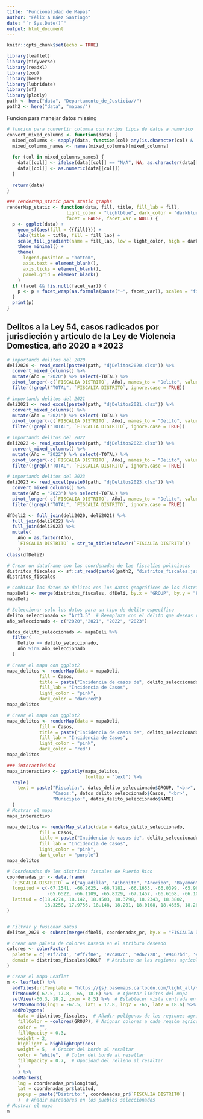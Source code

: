 ```yaml
---
title: "Funcionalidad de Mapas"
author: "Félix A Báez Santiago"
date: "`r Sys.Date()`"
output: html_document
---
```


```r
knitr::opts_chunk$set(echo = TRUE)
```

```r
library(leaflet)
library(tidyverse)
library(readxl)
library(zoo)
library(here)
library(lubridate)
library(sf)
library(plotly)
path <- here("data", "Departamento_de_Justicia//")
path2 <- here("data", "mapas/")
```

Funcion para manejar datos missing
```r
# funcion para convertir columna con varios tipos de datos a numerico
convert_mixed_columns <- function(data) {
  mixed_columns <- sapply(data, function(col) any(is.character(col) & !is.na(as.numeric(col))))
  mixed_columns_names <- names(mixed_columns)[mixed_columns]
  
  for (col in mixed_columns_names) {
    data[[col]] <- ifelse(data[[col]] == "N/A", NA, as.character(data[[col]]))
    data[[col]] <- as.numeric(data[[col]])
  }
  
  return(data)
}

### renderMap_static para static graphs
renderMap_static <- function(data, fill, title, fill_lab = fill, 
                      light_color = "lightblue", dark_color = "darkblue",
                      facet = FALSE, facet_var = NULL) {
  p <- ggplot(data) +
    geom_sf(aes(fill = {{fill}})) +
    labs(title = title, fill = fill_lab) +
    scale_fill_gradient(name = fill_lab, low = light_color, high = dark_color) +
    theme_minimal() +
    theme(
      legend.position = "bottom",
      axis.text = element_blank(),
      axis.ticks = element_blank(),
      panel.grid = element_blank()
    )
  if (facet && !is.null(facet_var)) {
    p <- p + facet_wrap(as.formula(paste("~", facet_var)), scales = "fixed", drop = FALSE)
  }
  print(p)
}
```

## Delitos a la Ley 54, casos radicados por jurisdicción y articulo de la Ley de Violencia Domestica, año 2020 a *2023
```r
# importando delitos del 2020
deli2020 <- read_excel(paste0(path, "djDelitos2020.xlsx")) %>% 
  convert_mixed_columns() %>%
  mutate(Año = "2020") %>% select(-TOTAL) %>%
  pivot_longer(-c(`FISCALIA DISTRITO`, Año), names_to = "Delito", values_to = "Casos") %>%
  filter(!grepl("TOTAL", `FISCALIA DISTRITO`, ignore.case = TRUE))

# importando delitos del 2021
deli2021 <- read_excel(paste0(path, "djDelitos2021.xlsx")) %>%
  convert_mixed_columns() %>%
  mutate(Año = "2021") %>% select(-TOTAL) %>% 
  pivot_longer(-c(`FISCALIA DISTRITO`, Año), names_to = "Delito", values_to = "Casos") %>%
  filter(!grepl("TOTAL", `FISCALIA DISTRITO`, ignore.case = TRUE))

# importando delitos del 2022
deli2022 <- read_excel(paste0(path, "djDelitos2022.xlsx")) %>%
  convert_mixed_columns() %>%
  mutate(Año = "2022") %>% select(-TOTAL) %>%
  pivot_longer(-c(`FISCALIA DISTRITO`, Año), names_to = "Delito", values_to = "Casos") %>%
  filter(!grepl("TOTAL", `FISCALIA DISTRITO`, ignore.case = TRUE))

# importando delitos del 2023
deli2023 <- read_excel(paste0(path, "djDelitos2023.xlsx")) %>%
  convert_mixed_columns() %>%
  mutate(Año = "2023") %>% select(-TOTAL) %>%
  pivot_longer(-c(`FISCALIA DISTRITO`, Año), names_to = "Delito", values_to = "Casos") %>%
  filter(!grepl("TOTAL", `FISCALIA DISTRITO`, ignore.case = TRUE))

dfDeli2 <- full_join(deli2020, deli2021) %>% 
  full_join(deli2022) %>%
  full_join(deli2023) %>%
  mutate(
    Año = as.factor(Año),
    `FISCALIA DISTRITO` = str_to_title(tolower(`FISCALIA DISTRITO`))
    )
class(dfDeli2)
```

```r
# Crear un dataframe con las coordenadas de las fiscalías policiacas
distritos_fiscales <- sf::st_read(paste0(path2, "distritos_fiscales.json"))
distritos_fiscales
```

```r
# Combinar los datos de delitos con los datos geográficos de los distritos fiscales
mapaDeli <- merge(distritos_fiscales, dfDeli, by.x = "GROUP", by.y = "FISCALIA DISTRITO")
mapaDeli
```

```r
# Seleccionar solo los datos para un tipo de delito específico
delito_seleccionado <- "Art3.5"  # Reemplaza con el delito que deseas visualizar
año_seleccionado <- c("2020","2021", "2022", "2023")

datos_delito_seleccionado <- mapaDeli %>%
  filter(
    Delito == delito_seleccionado,
    Año %in% año_seleccionado
  )

# Crear el mapa con ggplot2
mapa_delitos <- renderMap(data = mapaDeli,
            fill = Casos,
            title = paste("Incidencia de casos de", delito_seleccionado, "en el año", año_seleccionado),
            fill_lab = "Incidencia de Casos",
            light_color = "pink",
            dark_color = "darkred")
mapa_delitos

# Crear el mapa con ggplot2
mapa_delitos <- renderMap(data = mapaDeli,
            fill = Casos,
            title = paste("Incidencia de casos de", delito_seleccionado),
            fill_lab = "Incidencia de Casos",
            light_color = "pink",
            dark_color = "red")
mapa_delitos

### interactividad
mapa_interactivo <- ggplotly(mapa_delitos, 
                             tooltip = "text") %>%
  style(
    text = paste("Fiscalía:", datos_delito_seleccionado$GROUP, "<br>",
                 "Casos:", datos_delito_seleccionado$Casos, "<br>",
                 "Municipio:", datos_delito_seleccionado$NAME)
  )
# Mostrar el mapa
mapa_interactivo
```


```r
mapa_delitos <- renderMap_static(data = datos_delito_seleccionado, 
            fill = Casos, 
            title = paste("Incidencia de casos de", delito_seleccionado, "en el año", año_seleccionado),
            fill_lab = "Incidencia de Casos", 
            light_color = "pink",
            dark_color = "purple")
mapa_delitos
```

```r
# Coordenadas de los distritos fiscales de Puerto Rico
coordenadas_pr <- data.frame(
  `FISCALIA DISTRITO` = c("Aguadilla", "Aibonito", "Arecibo", "Bayamón", "Caguas", "Carolina", "Fajardo", "Guayama", "Humacao", "Mayagüez", "Ponce", "San Juan", "Utuado", "Vega Baja"),
  longitud = c(-67.1541, -66.2625, -66.7181, -66.1653, -66.0399, -65.9665,
               -65.6522, -66.1109, -65.8329, -67.1457, -66.6168, -66.1057, -66.688, -66.4337),
  latitud = c(18.4274, 18.142, 18.4503, 18.3798, 18.2343, 18.3802,
              18.3258, 17.9756, 18.148, 18.201, 18.0108, 18.4655, 18.2635, 18.4461)
)


# Filtrar y fusionar datos
delitos_2020 <- subset(merge(dfDeli, coordenadas_pr, by.x = "FISCALIA DISTRITO", by.y = "FISCALIA.DISTRITO"), Año == 2020 & Delito == "Art2.8")

# Crear una paleta de colores basada en el atributo deseado
colores <- colorFactor(
  palette = c('#1f77b4', '#ff7f0e', '#2ca02c', '#d62728', '#9467bd', '#8c564b', '#e377c2', '#7f7f7f', '#bcbd22', '#17becf', '#aec7e8', '#ffbb78'),  # Colores disponibles
  domain = distritos_fiscales$GROUP  # Atributo de las regiones agrícolas utilizado para generar la paleta de colores
)

# Crear el mapa Leaflet
m <- leaflet() %>% 
  addTiles(urlTemplate = "https://{s}.basemaps.cartocdn.com/light_all/{z}/{x}/{y}.png") %>%  # Agregar capa de teselas base
  fitBounds(-67.5, 17.8, -65, 18.6) %>%  # Ajustar límites del mapa
  setView(-66.3, 18.2, zoom = 8.5) %>%  # Establecer vista centrada en Puerto Rico
  setMaxBounds(lng1 = -67.5, lat1 = 17.8, lng2 = -65, lat2 = 18.6) %>%
  addPolygons(
    data = distritos_fiscales,  # Añadir polígonos de las regiones agrícolas
    fillColor = ~colores(GROUP), # Asignar colores a cada región agrícola basados en el atributo STATE
    color = "",
    fillOpacity = 0.3,
    weight = 2,
    highlight = highlightOptions(
    weight = 5,  # Grosor del borde al resaltar
    color = "white",  # Color del borde al resaltar
    fillOpacity = 0.7,  # Opacidad del relleno al resaltar
    )
    ) %>%
  addMarkers(
    lng = coordenadas_pr$longitud, 
    lat = coordenadas_pr$latitud,
    popup = paste("Distrito:", coordenadas_pr$`FISCALIA DISTRITO`)
    )  # Añadir marcadores en los pueblos seleccionados
# Mostrar el mapa
m
```